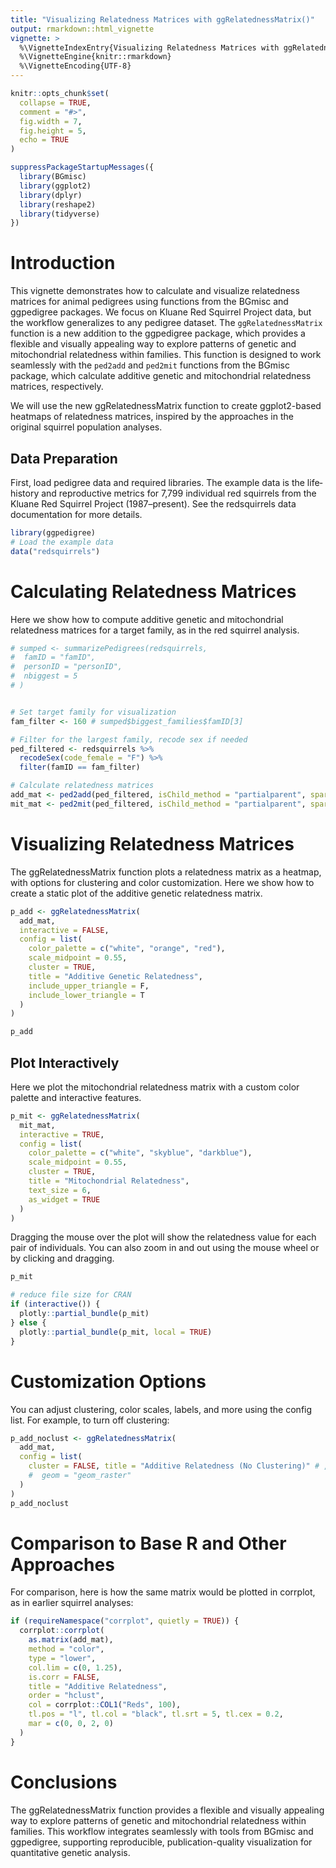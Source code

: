```yaml
---
title: "Visualizing Relatedness Matrices with ggRelatednessMatrix()"
output: rmarkdown::html_vignette
vignette: >
  %\VignetteIndexEntry{Visualizing Relatedness Matrices with ggRelatednessMatrix()}
  %\VignetteEngine{knitr::rmarkdown}
  %\VignetteEncoding{UTF-8}
---
```



```r
knitr::opts_chunk$set(
  collapse = TRUE,
  comment = "#>",
  fig.width = 7,
  fig.height = 5,
  echo = TRUE
)

suppressPackageStartupMessages({
  library(BGmisc)
  library(ggplot2)
  library(dplyr)
  library(reshape2)
  library(tidyverse)
})
```

# Introduction

This vignette demonstrates how to calculate and visualize relatedness matrices for animal pedigrees using functions from the BGmisc and ggpedigree packages. We focus on Kluane Red Squirrel Project data, but the workflow generalizes to any pedigree dataset.
The `ggRelatednessMatrix` function is a new addition to the ggpedigree package, which provides a flexible and visually appealing way to explore patterns of genetic and mitochondrial relatedness within families. This function is designed to work seamlessly with the `ped2add` and `ped2mit` functions from the BGmisc package, which calculate additive genetic and mitochondrial relatedness matrices, respectively.

We will use the new ggRelatednessMatrix function to create ggplot2-based heatmaps of relatedness matrices, inspired by the approaches in the original squirrel population analyses.

## Data Preparation

First, load pedigree data and required libraries. The example data is the life‐history and reproductive metrics for 7,799 individual red squirrels from the Kluane Red Squirrel Project (1987–present). See the redsquirrels data documentation for more details.

```r
library(ggpedigree)
# Load the example data
data("redsquirrels")
```


# Calculating Relatedness Matrices

Here we show how to compute additive genetic and mitochondrial relatedness matrices for a target family, as in the red squirrel analysis.

```r
# sumped <- summarizePedigrees(redsquirrels,
#  famID = "famID",
#  personID = "personID",
#  nbiggest = 5
# )


# Set target family for visualization
fam_filter <- 160 # sumped$biggest_families$famID[3]

# Filter for the largest family, recode sex if needed
ped_filtered <- redsquirrels %>%
  recodeSex(code_female = "F") %>%
  filter(famID == fam_filter)

# Calculate relatedness matrices
add_mat <- ped2add(ped_filtered, isChild_method = "partialparent", sparse = FALSE)
mit_mat <- ped2mit(ped_filtered, isChild_method = "partialparent", sparse = FALSE)
```


# Visualizing Relatedness Matrices

The ggRelatednessMatrix function plots a relatedness matrix as a heatmap, with options for clustering and color customization. Here we show how to create a static plot of the additive genetic relatedness matrix.

```r
p_add <- ggRelatednessMatrix(
  add_mat,
  interactive = FALSE,
  config = list(
    color_palette = c("white", "orange", "red"),
    scale_midpoint = 0.55,
    cluster = TRUE,
    title = "Additive Genetic Relatedness",
    include_upper_triangle = F,
    include_lower_triangle = T
  )
)

p_add
```



## Plot Interactively

Here we plot the mitochondrial relatedness matrix with a custom color palette and interactive features.

```r
p_mit <- ggRelatednessMatrix(
  mit_mat,
  interactive = TRUE,
  config = list(
    color_palette = c("white", "skyblue", "darkblue"),
    scale_midpoint = 0.55,
    cluster = TRUE,
    title = "Mitochondrial Relatedness",
    text_size = 6,
    as_widget = TRUE
  )
)
```

Dragging the mouse over the plot will show the relatedness value for each pair of individuals. You can also zoom in and out using the mouse wheel or by clicking and dragging.

```r
p_mit
```

```r
# reduce file size for CRAN
if (interactive()) {
  plotly::partial_bundle(p_mit)
} else {
  plotly::partial_bundle(p_mit, local = TRUE)
}
```


# Customization Options

You can adjust clustering, color scales, labels, and more using the config list. For example, to turn off clustering:

```r
p_add_noclust <- ggRelatednessMatrix(
  add_mat,
  config = list(
    cluster = FALSE, title = "Additive Relatedness (No Clustering)" # ,
    #  geom = "geom_raster"
  )
)
p_add_noclust
```

# Comparison to Base R and Other Approaches

For comparison, here is how the same matrix would be plotted in corrplot, as in earlier squirrel analyses:

```r
if (requireNamespace("corrplot", quietly = TRUE)) {
  corrplot::corrplot(
    as.matrix(add_mat),
    method = "color",
    type = "lower",
    col.lim = c(0, 1.25),
    is.corr = FALSE,
    title = "Additive Relatedness",
    order = "hclust",
    col = corrplot::COL1("Reds", 100),
    tl.pos = "l", tl.col = "black", tl.srt = 5, tl.cex = 0.2,
    mar = c(0, 0, 2, 0)
  )
}
```

# Conclusions

The ggRelatednessMatrix function provides a flexible and visually appealing way to explore patterns of genetic and mitochondrial relatedness within families. This workflow integrates seamlessly with tools from BGmisc and ggpedigree, supporting reproducible, publication-quality visualization for quantitative genetic analysis.

